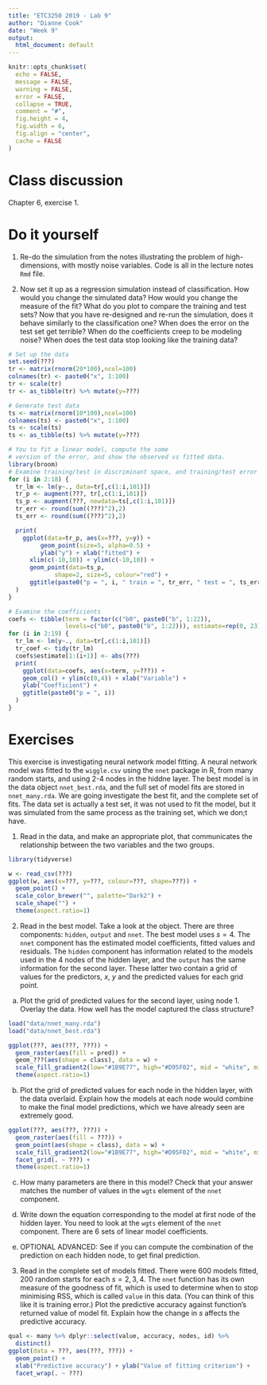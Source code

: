 ```yaml
---
title: "ETC3250 2019 - Lab 9"
author: "Dianne Cook"
date: "Week 9"
output:
  html_document: default
---
```


```r
knitr::opts_chunk$set(
  echo = FALSE,
  message = FALSE,
  warning = FALSE,
  error = FALSE, 
  collapse = TRUE,
  comment = "#",
  fig.height = 4,
  fig.width = 6,
  fig.align = "center",
  cache = FALSE
)
```


# Class discussion 

Chapter 6, exercise 1. 

# Do it yourself

1. Re-do the simulation from the notes illustrating the problem of high-dimensions, with mostly noise variables. Code is all in the lecture notes `Rmd` file.

2. Now set it up as a regression simulation instead of classification. How would you change the simulated data? How would you change the measure of the fit? What do you plot to compare the training and test sets? Now that you have re-designed and re-run the simulation, does it behave similarly to the classification one? When does the error on the test set get terrible? When do the coefficients creep to be modeling noise? When does the test data stop looking like the training data? 


```r
# Set up the data
set.seed(???)
tr <- matrix(rnorm(20*100),ncol=100)
colnames(tr) <- paste0("x", 1:100)
tr <- scale(tr)
tr <- as_tibble(tr) %>% mutate(y=???)

# Generate test data
ts <- matrix(rnorm(10*100),ncol=100)
colnames(ts) <- paste0("x", 1:100)
ts <- scale(ts)
ts <- as_tibble(ts) %>% mutate(y=???)
```

```r
# You to fit a linear model, compute the some 
# version of the error, and show the observed vs fitted data.
library(broom)
# Examine training/test in discriminant space, and training/test error
for (i in 2:18) {
  tr_lm <- lm(y~., data=tr[,c(1:i,101)])
  tr_p <- augment(???, tr[,c(1:i,101)])
  ts_p <- augment(???, newdata=ts[,c(1:i,101)])
  tr_err <- round(sum((???)^2),2)
  ts_err <- round(sum((???)^2),2)

  print(
    ggplot(data=tr_p, aes(x=???, y=y)) +
         geom_point(size=5, alpha=0.5) +
         ylab("y") + xlab("fitted") + 
      xlim(c(-10,10)) + ylim(c(-10,10)) +
      geom_point(data=ts_p, 
             shape=2, size=5, colour="red") +
      ggtitle(paste0("p = ", i, " train = ", tr_err, " test = ", ts_err))
  )
}
```


```r
# Examine the coefficients
coefs <- tibble(term = factor(c("b0", paste0("b", 1:22)), 
                levels=c("b0", paste0("b", 1:22))), estimate=rep(0, 23))
for (i in 2:19) {
  tr_lm <- lm(y~., data=tr[,c(1:i,101)])
  tr_coef <- tidy(tr_lm) 
  coefs$estimate[1:(i+1)] <- abs(???)
  print(
    ggplot(data=coefs, aes(x=term, y=???)) +
    geom_col() + ylim(c(0,4)) + xlab("Variable") + 
    ylab("Coefficient") +
    ggtitle(paste0("p = ", i))
  )
}
```

# Exercises

This exercise is investigating neural network model fitting. A neural network model was fitted to the `wiggle.csv` using the `nnet` package in R, from many random starts, and using 2-4 nodes in the hiddne layer. The best model is in the data object `nnet_best.rda`, and the full set of model fits are stored in `nnet_many.rda`. We are going investigate the best fit, and the complete set of fits. The data set is actually a test set, it was not used to fit the model, but it was simulated from the same process as the training set, which we don;t have.

1. Read in the data, and make an appropriate plot, that communicates the relationship between the two variables and the two groups.

```r
library(tidyverse)

w <- read_csv(???)
ggplot(w, aes(x=???, y=???, colour=???, shape=???)) + 
  geom_point() +
  scale_color_brewer("", palette="Dark2") +
  scale_shape("") +
  theme(aspect.ratio=1) 
```

2. Read in the best model. Take a look at the object. There are three components: `hidden`, `output` and `nnet`. The best model uses $s=4$. The `nnet` component has the estimated model coefficients, fitted values and residuals. The `hidden` component has information related to the models used in the 4 nodes of the hidden layer, and the `output` has the same information for the second layer. These latter two contain a grid of values for the predictors, $x$, $y$ and the predicted values for each grid point. 

(a) Plot the grid of predicted values for the second layer, using node 1. Overlay the data. How well has the model captured the class structure?

```r
load("data/nnet_many.rda")
load("data/nnet_best.rda")

ggplot(???, aes(???, ???)) +
  geom_raster(aes(fill = pred)) +
  geom_???(aes(shape = class), data = w) +
  scale_fill_gradient2(low="#1B9E77", high="#D95F02", mid = "white", midpoint = 0.5) +
  theme(aspect.ratio=1) 
```

(b) Plot the grid of predicted values for each node in the hidden layer, with the data overlaid. Explain how the models at each node would combine to make the final model predictions, which we have already seen are extremely good.

```r
ggplot(???, aes(???, ???)) +
  geom_raster(aes(fill = ???)) +
  geom_point(aes(shape = class), data = w) +
  scale_fill_gradient2(low="#1B9E77", high="#D95F02", mid = "white", midpoint = 0.5) +
  facet_grid(. ~ ???) +
  theme(aspect.ratio=1) 
```

(c) How many parameters are there in this model? Check that your answer matches the number of values in the `wgts` element of the `nnet` component.

(d) Write down the equation corresponding to the model at first node of the hidden layer. You need to look at the `wgts` element of the `nnet` component. There are 6 sets of linear model coefficients. 


(e) OPTIONAL ADVANCED: See if you can compute the combination of the prediction on each hidden node, to get final prediction.

3. Read in the complete set of models fitted. There were 600 models fitted, 200 random starts for each $s = 2, 3, 4$. The `nnet` function has its own measure of the goodness of fit, which is used to determine when to stop minimising RSS, which is called `value` in this data. (You can think of this like it is training error.) Plot the predictive accuracy against function's returned value of model fit. Explain how the change in $s$ affects the predictive accuracy. 

```r
qual <- many %>% dplyr::select(value, accuracy, nodes, id) %>%
  distinct()
ggplot(data = ???, aes(???, ???)) + 
  geom_point() + 
  xlab("Predictive accuracy") + ylab("Value of fitting criterion") +
  facet_wrap(. ~ ???)
```



